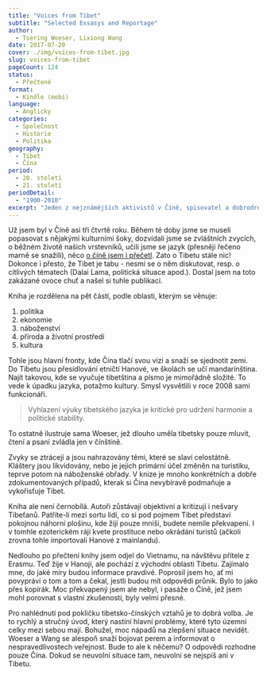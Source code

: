 ```yaml
---
title: "Voices from Tibet"
subtitle: "Selected Essasys and Reportage"
author:
  - Tsering Woeser, Lixiong Wang
date: 2017-07-20
cover: ./img/voices-from-tibet.jpg
slug: voices-from-tibet
pageCount: 124
status:
  - Přečtené
format:
  - Kindle (mobi)
language:
  - Anglicky
categories:
  - Společnost
  - Historie
  - Politika
geography:
  - Tibet
  - Čína
period:
  - 20. století
  - 21. století
periodDetail:
  - "1900-2010"
excerpt: "Jeden z nejznámějších aktivistů v Číně, spisovatel a dobrodruh (na raftu z pneumatik sjel 1 200km Žluté řeky) Lixiong Wang a jeho žena, tibetská básnířka a bloggerka, spojily síly a vydali stručný sborník esejí o současném Tibetu a problematických aspektů, se kterými se potýká. Zhostili se toho s nadhledem, věcně a racionálně. Své poznatky jsem si pak ověřoval. Bohužel, kniha nepřehání."
---
```


Už jsem byl v Číně asi tři čtvrtě roku. Během té doby jsme se museli popasovat s nějakými kulturními šoky, dozvídali jsme se zvláštních zvycích, o běžném životě našich vrstevníků, učili jsme se jazyk (přesněji řečeno marně se snažili), něco <a href="http://jenahajek.com/knihy/tagy/cina/" title="Přečtené knihy o Číně">o číně jsem i přečetl</a>. Zato o Tibetu stále nic! Dokonce i přesto, že Tibet je tabu - nesmí se o něm diskutovat, resp. o citlivých tématech (Dalai Lama, politická situace apod.). Dostal jsem na toto zakázané ovoce chuť a našel si tuhle publikaci.

Kniha je rozdělena na pět částí, podle oblasti, kterým se věnuje:

<ol>
  <li>politika</li>
  <li>ekonomie</li>
  <li>náboženství</li>
  <li>příroda a životní prostředí</li>
  <li>kultura</li>
</ol>

Tohle jsou hlavní fronty, kde Čína tlačí svou vizi a snaží se sjednotit zemi. Do Tibetu jsou přesídlováni etničtí Hanové, ve školách se učí mandarínština. Najít takovou, kde se vyučuje tibetština a písmo je mimořádně složité. To vede k úpadku jazyka, potažmo kultury. Smysl vysvětlili v roce 2008 sami funkcionáři.

> Vyhlazení výuky tibetského jazyka je kritické pro udržení harmonie a politické stability.

To ostatně ilustruje sama Woeser, jež dlouho uměla tibetsky pouze mluvit, čtení a psaní zvládla jen v čínštině.

Zvyky se ztrácejí a jsou nahrazovány těmi, které se slaví celostátně. Kláštery jsou likvidovány, nebo je jejich primární účel změněn na turistiku, teprve potom na náboženské obřady. V knize je mnoho konkrétních a dobře zdokumentovaných případů, kterak si Čína nevybíravě podmaňuje a vykořisťuje Tibet.

Kniha ale není černobílá. Autoři zůstávají objektivní a kritizují i nešvary Tibeťanů. Patříte-li mezi sortu lidí, co si pod pojmem Tibet představí pokojnou náhorní plošinu, kde žijí pouze mniši, budete nemile překvapeni. I v tomhle ezoterickém ráji kvete prostituce nebo okrádání turistů (ačkoli zrovna tohle importovali Hanové z mainlandu).

Nedlouho po přečtení knihy jsem odjel do Vietnamu, na návštěvu přítele z Erasmu. Teď žije v Hanoji, ale pochází z východní oblasti Tibetu. Zajímalo mne, do jaké míry budou informace pravdivé. Poprosil jsem ho, ať mi povypráví o tom a tom a čekal, jestli budou mít odpovědi průnik. Bylo to jako přes kopírák. Moc překvapený jsem ale nebyl, i pasáže o Číně, jež jsem mohl porovnat s vlastní zkušeností, byly velmi přesné.

Pro nahlédnutí pod pokličku tibetsko-čínských vztahů je to dobrá volba. Je to rychlý a stručný úvod, který nastíní hlavní problémy, které tyto územní celky mezi sebou mají. Bohužel, moc nápadů na zlepšení situace nevidět. Woeser a Wang se alespoň snaží bojovat perem a informovat o nespravedlivostech veřejnost. Bude to ale k něčemu? O odpovědi rozhodne pouze Čína. Dokud se neuvolní situace tam, neuvolní se nejspíš ani v Tibetu.
